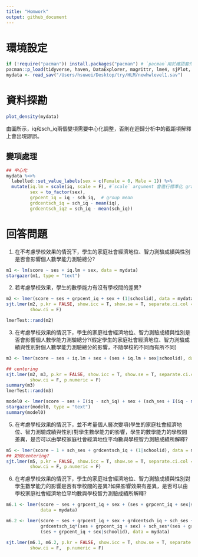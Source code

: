 ```yaml
---
title: "Homwork"
output: github_document
---
```


# 環境設定
```r
if (!require("pacman")) install.packages("pacman") # `pacman`用於確認套件是否安裝
pacman::p_load(tidyverse, haven, DataExplorer, magrittr, lme4, sjPlot, sjmisc, labelled, stargazer)
mydata <- read_sav("/Users/hsuwei/Desktop/try/HLM/newhwlevel1.sav")
```


# 資料探勘
```r
plot_density(mydata)
```

由圖所示，iq和sch_iq兩個變項需要中心化調整，否則在迴歸分析中的截距項解釋上會出現謬誤。

## 變項處理
```r
## 中心化
mydata %<>%
  labelled::set_value_labels(sex = c(Female = 0, Male = 1)) %>%
  mutate(iq.lm = scale(iq, scale = F), #`scale` argument 會進行標準化 grand mean
         sex = to_factor(sex), 
         grpcent_iq = iq - sch_iq,  # group mean
         grdcentsch_iq = sch_iq - mean(iq), 
         grdcentsch_iq2 = sch_iq - mean(sch_iq))

```

# 回答問題

1. 在不考慮學校效果的情況下，學生的家庭社會經濟地位、智力測驗成績與性別 是否會影響個人數學能力測驗總分?

```r
m1 <- lm(score ~ ses + iq.lm + sex, data = mydata)
stargazer(m1, type = "text")
```

2. 若考慮學校效果，學生的數學能力有沒有學校間的差異?

```r
m2 <- lmer(score ~ ses + grpcent_iq + sex + (1|schoolid), data = mydata)
sjt.lmer(m2, p.kr = FALSE, show.icc = T, show.se = T, separate.ci.col = F, 
         show.ci = F)

lmerTest::rand(m2)
```

3. 在考慮學校效果的情況下，學生的家庭社會經濟地位、智力測驗成績與性別是否會影響個人數學能力測驗總分?(假定學生的家庭社會經濟地位、智力測驗成績與性別對個人數學能力測驗總分的影響，不隨學校的不同而有所不同)

```r
m3 <- lmer(score ~ ses + iq.lm + sex + (ses + iq.lm + sex|schoolid), data = mydata)

## centering 
sjt.lmer(m2, m3, p.kr = FALSE, show.icc = T, show.se = T, separate.ci.col = F, 
         show.ci = F, p.numeric = F)
summary(m3)
lmerTest::rand(m3)

```

```r
model0 <- lmer(score ~ ses + I(iq - sch_iq) + sex + (sch_ses + I(iq - mean(iq))|schoolid), data = mydata)
stargazer(model0, type = "text")
summary(model0)
```

5. 在考慮學校效果的情況下，並不考量個人層次變項(學生的家庭社會經濟地位、智力測驗成績與性別)對學生數學能力的影響，學生的數學能力的學校間差異，是否可以由學校家庭社會經濟地位平均數與學校智力測驗成績所解釋?

```r
m5 <- lmer(score ~ 1 + sch_ses + grdcentsch_iq + (1|schoolid), data = mydata)
## 如何centering?
sjt.lmer(m5, p.kr = FALSE, show.icc = T, show.se = T, separate.ci.col = F, 
         show.ci = F, p.numeric = F)
```

6. 在考慮學校效果的情況下，學生的家庭社會經濟地位、智力測驗成績與性別對學生數學能力的影響是否有學校間的差異?如果影響效果有差異，是否可以由學校家庭社會經濟地位平均數與學校智力測驗成績所解釋?

```r

m6.1 <- lmer(score ~ ses + grpcent_iq + sex + (ses + grpcent_iq + sex|schoolid), 
             data = mydata)

m6.2 <- lmer(score ~ ses + grpcent_iq + sex + grdcentsch_iq + sch_ses +
             grdcentsch_iq*(ses + grpcent_iq + sex) + sch_ses*(ses + grpcent_iq + sex) + 
             (ses + grpcent_iq + sex|schoolid), data = mydata)

sjt.lmer(m6.1, m6.2, p.kr = FALSE, show.icc = T, show.se = T, separate.ci.col = F, 
         show.ci = F,  p.numeric = F)
```

